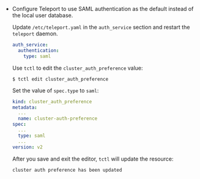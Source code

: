 
- Configure Teleport to use SAML authentication as the default instead of the local
user database.

  <Tabs>
  <TabItem label="Static Config (Self-Hosted)" scope={["oss", "enterprise"]}>

  Update `/etc/teleport.yaml` in the `auth_service` section and restart the `teleport` daemon.

  ```yaml
  auth_service:
    authentication:
      type: saml
  ```

  </TabItem>
  <TabItem scope={["cloud"]} label="Dynamic Resources (All Editions)">

  Use `tctl` to edit the `cluster_auth_preference` value:

  ```code
  $ tctl edit cluster_auth_preference
  ```

  Set the value of `spec.type` to `saml`:

  ```yaml
  kind: cluster_auth_preference
  metadata:
    ...
    name: cluster-auth-preference
  spec:
    ...
    type: saml
    ...
  version: v2
  ```

  After you save and exit the editor, `tctl` will update the resource:

  ```text
  cluster auth preference has been updated
  ```

  </TabItem>
  </Tabs>
